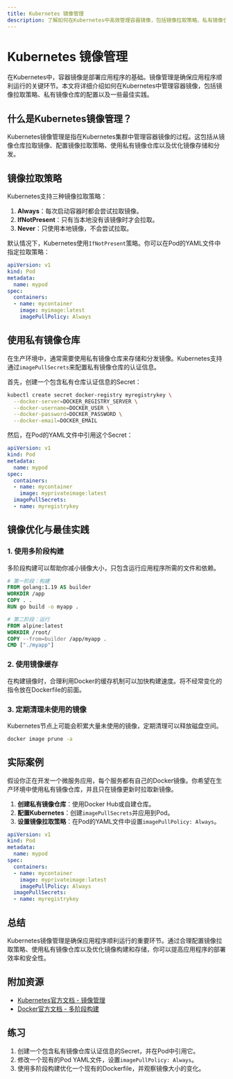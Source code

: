 ```yaml
---
title: Kubernetes 镜像管理
description: 了解如何在Kubernetes中高效管理容器镜像，包括镜像拉取策略、私有镜像仓库配置以及最佳实践。
---
```


# Kubernetes 镜像管理

在Kubernetes中，容器镜像是部署应用程序的基础。镜像管理是确保应用程序顺利运行的关键环节。本文将详细介绍如何在Kubernetes中管理容器镜像，包括镜像拉取策略、私有镜像仓库的配置以及一些最佳实践。

## 什么是Kubernetes镜像管理？

Kubernetes镜像管理是指在Kubernetes集群中管理容器镜像的过程。这包括从镜像仓库拉取镜像、配置镜像拉取策略、使用私有镜像仓库以及优化镜像存储和分发。

## 镜像拉取策略

Kubernetes支持三种镜像拉取策略：

1. **Always**：每次启动容器时都会尝试拉取镜像。
2. **IfNotPresent**：只有当本地没有该镜像时才会拉取。
3. **Never**：只使用本地镜像，不会尝试拉取。

默认情况下，Kubernetes使用`IfNotPresent`策略。你可以在Pod的YAML文件中指定拉取策略：

```yaml
apiVersion: v1
kind: Pod
metadata:
  name: mypod
spec:
  containers:
  - name: mycontainer
    image: myimage:latest
    imagePullPolicy: Always
```

## 使用私有镜像仓库

在生产环境中，通常需要使用私有镜像仓库来存储和分发镜像。Kubernetes支持通过`imagePullSecrets`来配置私有镜像仓库的认证信息。

首先，创建一个包含私有仓库认证信息的Secret：

```bash
kubectl create secret docker-registry myregistrykey \
  --docker-server=DOCKER_REGISTRY_SERVER \
  --docker-username=DOCKER_USER \
  --docker-password=DOCKER_PASSWORD \
  --docker-email=DOCKER_EMAIL
```

然后，在Pod的YAML文件中引用这个Secret：

```yaml
apiVersion: v1
kind: Pod
metadata:
  name: mypod
spec:
  containers:
  - name: mycontainer
    image: myprivateimage:latest
  imagePullSecrets:
  - name: myregistrykey
```

## 镜像优化与最佳实践

### 1. 使用多阶段构建

多阶段构建可以帮助你减小镜像大小，只包含运行应用程序所需的文件和依赖。

```dockerfile
# 第一阶段：构建
FROM golang:1.19 AS builder
WORKDIR /app
COPY . .
RUN go build -o myapp .

# 第二阶段：运行
FROM alpine:latest
WORKDIR /root/
COPY --from=builder /app/myapp .
CMD ["./myapp"]
```

### 2. 使用镜像缓存

在构建镜像时，合理利用Docker的缓存机制可以加快构建速度。将不经常变化的指令放在Dockerfile的前面。

### 3. 定期清理未使用的镜像

Kubernetes节点上可能会积累大量未使用的镜像，定期清理可以释放磁盘空间。

```bash
docker image prune -a
```

## 实际案例

假设你正在开发一个微服务应用，每个服务都有自己的Docker镜像。你希望在生产环境中使用私有镜像仓库，并且只在镜像更新时拉取新镜像。

1. **创建私有镜像仓库**：使用Docker Hub或自建仓库。
2. **配置Kubernetes**：创建`imagePullSecrets`并应用到Pod。
3. **设置镜像拉取策略**：在Pod的YAML文件中设置`imagePullPolicy: Always`。

```yaml
apiVersion: v1
kind: Pod
metadata:
  name: mypod
spec:
  containers:
  - name: mycontainer
    image: myprivateimage:latest
    imagePullPolicy: Always
  imagePullSecrets:
  - name: myregistrykey
```

## 总结

Kubernetes镜像管理是确保应用程序顺利运行的重要环节。通过合理配置镜像拉取策略、使用私有镜像仓库以及优化镜像构建和存储，你可以提高应用程序的部署效率和安全性。

## 附加资源

- [Kubernetes官方文档 - 镜像管理](https://kubernetes.io/docs/concepts/containers/images/)
- [Docker官方文档 - 多阶段构建](https://docs.docker.com/develop/develop-images/multistage-build/)

## 练习

1. 创建一个包含私有镜像仓库认证信息的Secret，并在Pod中引用它。
2. 修改一个现有的Pod YAML文件，设置`imagePullPolicy: Always`。
3. 使用多阶段构建优化一个现有的Dockerfile，并观察镜像大小的变化。
